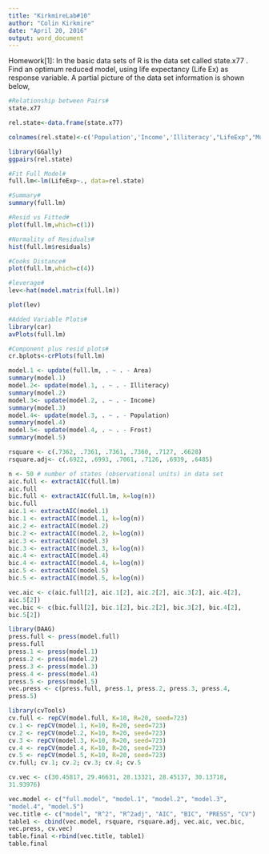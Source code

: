 ```yaml
---
title: "KirkmireLab#10"
author: "Colin Kirkmire"
date: "April 20, 2016"
output: word_document
---
```


Homework[1]: In the basic data sets of R is the data set called state.x77 . Find an
optimum reduced model, using life expectancy (Life Ex) as response variable.
A partial picture of the data set information is shown below,

```r
#Relationship between Pairs#
state.x77

rel.state<-data.frame(state.x77)

colnames(rel.state)<-c('Population','Income','Illiteracy',"LifeExp","Murder","HSGrad","Frost","Area")

library(GGally)
ggpairs(rel.state)

#Fit Full Model#
full.lm<-lm(LifeExp~., data=rel.state)

#Summary#
summary(full.lm)

#Resid vs Fitted#
plot(full.lm,which=c(1))

#Normality of Residuals#
hist(full.lm$residuals)

#Cooks Distance#
plot(full.lm,which=c(4))

#leverage#
lev<-hat(model.matrix(full.lm))

plot(lev)

#Added Variable Plots#
library(car)
avPlots(full.lm)

#Component plus resid plots#
cr.bplots<-crPlots(full.lm)

model.1 <- update(full.lm, . ~ . - Area)
summary(model.1)
model.2<- update(model.1, . ~ . - Illiteracy)
summary(model.2)
model.3<- update(model.2, . ~ . - Income)
summary(model.3)
model.4<- update(model.3, . ~ . - Population)
summary(model.4)
model.5<- update(model.4, . ~ . - Frost)
summary(model.5)

rsquare <- c(.7362, .7361, .7361, .7360, .7127, .6628)
rsquare.adj<- c(.6922, .6993, .7061, .7126, .6939, .6485)

n <- 50 # number of states (observational units) in data set
aic.full <- extractAIC(full.lm)
aic.full
bic.full <- extractAIC(full.lm, k=log(n))
bic.full
aic.1 <- extractAIC(model.1)
bic.1 <- extractAIC(model.1, k=log(n))
aic.2 <- extractAIC(model.2)
bic.2 <- extractAIC(model.2, k=log(n))
aic.3 <- extractAIC(model.3)
bic.3 <- extractAIC(model.3, k=log(n))
aic.4 <- extractAIC(model.4)
bic.4 <- extractAIC(model.4, k=log(n))
aic.5 <- extractAIC(model.5)
bic.5 <- extractAIC(model.5, k=log(n))

vec.aic <- c(aic.full[2], aic.1[2], aic.2[2], aic.3[2], aic.4[2],
aic.5[2])
vec.bic <- c(bic.full[2], bic.1[2], bic.2[2], bic.3[2], bic.4[2],
bic.5[2])

library(DAAG)
press.full <- press(model.full)
press.full
press.1 <- press(model.1)
press.2 <- press(model.2)
press.3 <- press(model.3)
press.4 <- press(model.4)
press.5 <- press(model.5)
vec.press <- c(press.full, press.1, press.2, press.3, press.4,
press.5)

library(cvTools)
cv.full <- repCV(model.full, K=10, R=20, seed=723)
cv.1 <- repCV(model.1, K=10, R=20, seed=723)
cv.2 <- repCV(model.2, K=10, R=20, seed=723)
cv.3 <- repCV(model.3, K=10, R=20, seed=723)
cv.4 <- repCV(model.4, K=10, R=20, seed=723)
cv.5 <- repCV(model.5, K=10, R=20, seed=723)
cv.full; cv.1; cv.2; cv.3; cv.4; cv.5

cv.vec <- c(30.45817, 29.46631, 28.13321, 28.45137, 30.13718,
31.93976)

vec.model <- c("full.model", "model.1", "model.2", "model.3",
"model.4", "model.5")
vec.title <- c("model", "R^2", "R^2adj", "AIC", "BIC", "PRESS", "CV")
table1 <- cbind(vec.model, rsquare, rsquare.adj, vec.aic, vec.bic,
vec.press, cv.vec)
table.final <-rbind(vec.title, table1)
table.final



```

